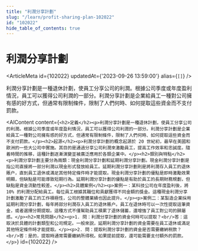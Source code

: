```yaml
---
title: "利潤分享計劃"
slug: "/learn/profit-sharing-plan-102022"
id: "102022"
hide_table_of_contents: true
---
```



# 利潤分享計劃

<ArticleMeta id={102022} updatedAt={'2023-09-26 13:59:00'} alias={`[]`} />
<div className='border-solid border-b border-t-0 my-4 border-[var(--ifm-color-gray-300)]' />

利潤分享計劃是一種退休計劃，使員工分享公司的利潤。根據公司季度或年度盈利情況，員工可以獲得公司利潤的一部分。利潤分享計劃是企業給員工一種對公司擁有感的好方式，但通常有限制條件，限制了人們何時、如何提取這些資金而不支付罰款。

<AIContent content={`<h2>定義</h2><p>利潤分享計劃是一種退休計劃，使員工分享公司的利潤。根據公司季度或年度盈利情況，員工可以獲得公司利潤的一部分。利潤分享計劃是企業給員工一種對公司擁有感的好方式，但通常有限制條件，限制了人們何時、如何提取這些資金而不支付罰款。</p><h2>起源</h2><p>利潤分享計劃的概念起源於 20 世紀初，最早在美國和歐洲的一些大公司中實施。其目的是通過分享公司利潤來激勵員工，提高工作效率和忠誠度。隨着時間的推移，這種計劃逐漸演變並被廣泛應用於各類企業中。</p><h2>類別與特點</h2><p>利潤分享計劃主要分為兩類：現金利潤分享計劃和延期利潤分享計劃。現金利潤分享計劃是指公司直接將一部分利潤以現金形式發放給員工。延期利潤分享計劃則是將利潤存入員工的退休賬户，直到員工退休或滿足其他特定條件時才能提取。現金利潤分享計劃的優點是即時激勵效果明顯，但缺點是可能導致短期行為。延期利潤分享計劃的優點是有助於員工的長期財務規劃，但缺點是資金流動性較差。</p><h2>具體案例</h2><p>案例一：某科技公司在年度盈利後，將 10% 的利潤分配給員工。每位員工根據其職位和貢獻獲得不同金額的獎金。這種現金利潤分享計劃激勵了員工的工作積極性，公司的整體業績也因此提升。</p><p>案例二：某製造企業採用延期利潤分享計劃，每年將部分利潤存入員工的退休賬户。員工在退休時可以一次性提取這筆資金，或者選擇分期提取。這種方式不僅幫助員工積累了退休儲蓄，還增強了員工對公司的歸屬感。</p><h2>常見問題</h2><p>1. 問：利潤分享計劃的資金何時可以提取？<br/>答：這取決於具體的計劃類型和公司規定。一般來説，延期利潤分享計劃的資金需要在員工退休或滿足其他特定條件時才能提取。</p><p>2. 問：提取利潤分享計劃的資金是否需要繳納税款？<br/>答：是的，提取時通常需要繳納所得税。如果提前提取，還可能需要支付額外的罰款。</p>`} id={102022} />
